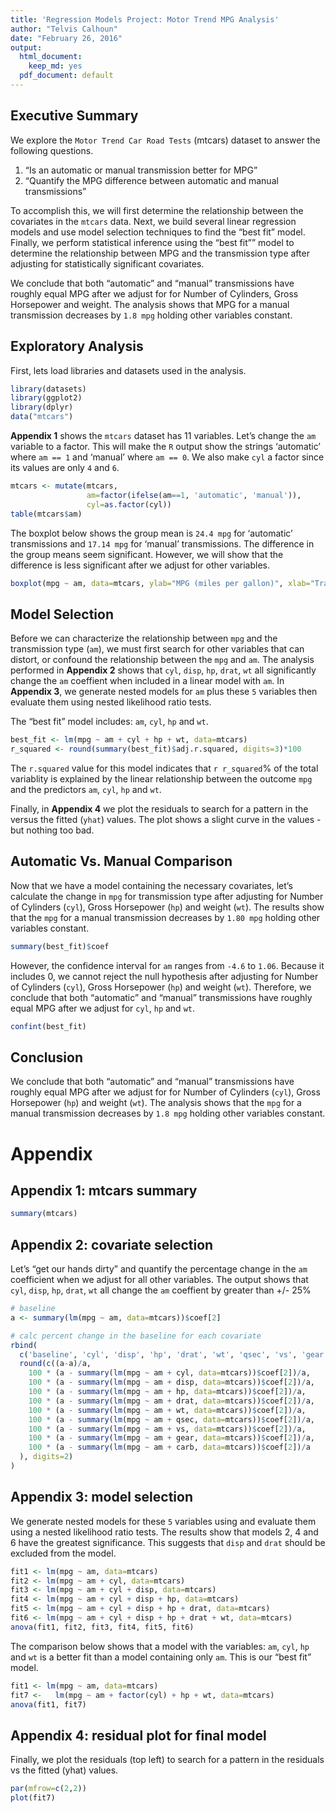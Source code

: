 ```yaml
---
title: 'Regression Models Project: Motor Trend MPG Analysis'
author: "Telvis Calhoun"
date: "February 26, 2016"
output:
  html_document:
    keep_md: yes
  pdf_document: default
---
```


## Executive Summary

We explore the `Motor Trend Car Road Tests` (mtcars) dataset to answer the following questions. 

1. “Is an automatic or manual transmission better for MPG”
2. "Quantify the MPG difference between automatic and manual transmissions"

To accomplish this, we will first determine the relationship between the covariates in the `mtcars` data. Next, we build several linear regression models and use model selection techniques to find the "best fit" model. Finally, we perform statistical inference using the "best fit"" model to determine the relationship between MPG and the transmission type after adjusting for statistically significant covariates.

We conclude that both "automatic" and "manual" transmissions have roughly equal MPG after we adjust for for Number of Cylinders, Gross Horsepower and weight. The analysis shows that MPG for a manual transmission decreases by `1.8 mpg` holding other variables constant.

## Exploratory Analysis

First, lets load libraries and datasets used in the analysis.

```r
library(datasets)
library(ggplot2)
library(dplyr)
data("mtcars")
```

**Appendix 1** shows the `mtcars` dataset has 11 variables. Let's change the `am` variable to a factor. This will make the `R` output show the strings 'automatic' where `am == 1` and 'manual' where `am == 0`. We also make `cyl` a factor since its values are only `4` and `6`.

```r
mtcars <- mutate(mtcars, 
                 am=factor(ifelse(am==1, 'automatic', 'manual')),
                 cyl=as.factor(cyl))
table(mtcars$am)
```

The boxplot below shows the group mean is `24.4 mpg` for 'automatic' transmissions and `17.14 mpg` for 'manual' transmissions. The difference in the group means seem significant. However, we will show that the difference is less significant after we adjust for other variables.

```r
boxplot(mpg ~ am, data=mtcars, ylab="MPG (miles per gallon)", xlab="Transmission Type", main = "MPG vs Transmission Type")
```


## Model Selection

Before we can characterize the relationship between `mpg` and the transmission type (`am`), we must first search for other variables that can distort, or confound the relationship between the `mpg` and `am`. The analysis performed in **Appendix 2** shows that `cyl`, `disp`, `hp`, `drat`, `wt` all significantly change the `am` coeffient when included in a linear model with `am`. In **Appendix 3**, we generate nested models for `am` plus these `5` variables then evaluate them using nested likelihood ratio tests.

The "best fit" model includes: `am`, `cyl`, `hp` and `wt`.

```r
best_fit <- lm(mpg ~ am + cyl + hp + wt, data=mtcars)
r_squared <- round(summary(best_fit)$adj.r.squared, digits=3)*100
```

The `r.squared` value for this model indicates that `r r_squared`% of the total variablity is explained by the linear relationship between the outcome `mpg` and the predictors `am`, `cyl`, `hp` and `wt`.

Finally, in **Appendix 4** we plot the residuals to search for a pattern in the versus the fitted (`yhat`) values. The plot shows a slight curve in the values - but nothing too bad.

## Automatic Vs. Manual Comparison

Now that we have a model containing the necessary covariates, let's calculate the change in `mpg` for transmission type after adjusting for Number of Cylinders (`cyl`), Gross Horsepower (`hp`) and weight (`wt`). The results show that the `mpg` for a manual transmission decreases by `1.80 mpg` holding other variables constant.

```r
summary(best_fit)$coef
```

However, the confidence interval for `am` ranges from `-4.6` to `1.06`. Because it includes 0, we cannot reject the null hypothesis after  adjusting for Number of Cylinders (`cyl`), Gross Horsepower (`hp`) and weight (`wt`). Therefore, we conclude that both "automatic" and "manual" transmissions have roughly equal MPG after we adjust for `cyl`, `hp` and `wt`.

```r
confint(best_fit)
```


## Conclusion
We conclude that both "automatic" and "manual" transmissions have roughly equal MPG after we adjust for for Number of Cylinders (`cyl`), Gross Horsepower (`hp`) and weight (`wt`). The analysis shows that the `mpg` for a manual transmission decreases by `1.8 mpg` holding other variables constant. 

# Appendix
##  Appendix 1: mtcars summary

```r
summary(mtcars)
```

## Appendix 2: covariate selection

Let's "get our hands dirty" and quantify the percentage change in the `am` coefficient when we adjust for all other variables. The output shows that `cyl`, `disp`, `hp`, `drat`, `wt` all change the `am` coeffient by greater than +/- 25%

```r
# baseline
a <- summary(lm(mpg ~ am, data=mtcars))$coef[2]

# calc percent change in the baseline for each covariate
rbind(
  c('baseline', 'cyl', 'disp', 'hp', 'drat', 'wt', 'qsec', 'vs', 'gear', 'carb'),
  round(c((a-a)/a,
    100 * (a - summary(lm(mpg ~ am + cyl, data=mtcars))$coef[2])/a,
    100 * (a - summary(lm(mpg ~ am + disp, data=mtcars))$coef[2])/a,
    100 * (a - summary(lm(mpg ~ am + hp, data=mtcars))$coef[2])/a,
    100 * (a - summary(lm(mpg ~ am + drat, data=mtcars))$coef[2])/a,
    100 * (a - summary(lm(mpg ~ am + wt, data=mtcars))$coef[2])/a,
    100 * (a - summary(lm(mpg ~ am + qsec, data=mtcars))$coef[2])/a,
    100 * (a - summary(lm(mpg ~ am + vs, data=mtcars))$coef[2])/a,
    100 * (a - summary(lm(mpg ~ am + gear, data=mtcars))$coef[2])/a,
    100 * (a - summary(lm(mpg ~ am + carb, data=mtcars))$coef[2])/a
  ), digits=2)
)
```

## Appendix 3: model selection

We generate nested models for these `5` variables using and evaluate them using a nested likelihood ratio tests. The results show that models 2, 4 and 6 have the greatest significance. This suggests that `disp` and `drat` should be excluded from the model.

```r
fit1 <- lm(mpg ~ am, data=mtcars)
fit2 <- lm(mpg ~ am + cyl, data=mtcars)
fit3 <- lm(mpg ~ am + cyl + disp, data=mtcars)
fit4 <- lm(mpg ~ am + cyl + disp + hp, data=mtcars)
fit5 <- lm(mpg ~ am + cyl + disp + hp + drat, data=mtcars)
fit6 <- lm(mpg ~ am + cyl + disp + hp + drat + wt, data=mtcars)
anova(fit1, fit2, fit3, fit4, fit5, fit6)
```

The comparison below shows that a model with the variables: `am`, `cyl`, `hp` and `wt` is a better fit than a model containing only `am`. This is our "best fit" model.

```r
fit1 <- lm(mpg ~ am, data=mtcars)
fit7 <-   lm(mpg ~ am + factor(cyl) + hp + wt, data=mtcars)
anova(fit1, fit7)
```

## Appendix 4: residual plot for final model
Finally, we plot the residuals (top left) to search for a pattern in the residuals vs the fitted (yhat) values.

```r
par(mfrow=c(2,2))
plot(fit7)
```

